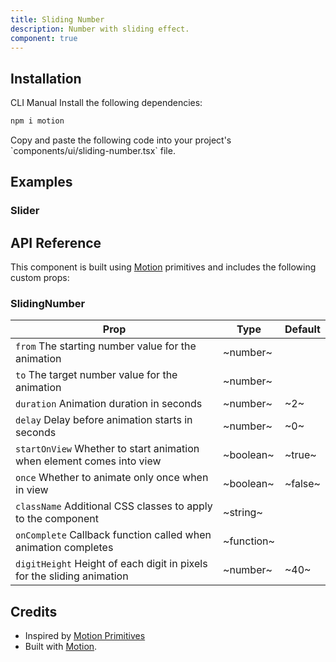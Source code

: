 ```yaml
---
title: Sliding Number
description: Number with sliding effect.
component: true
---
```


<ExamplePreview path="sliding-number/default" />

## Installation

<Tabs defaultValue="cli">

<TabsList>
  <TabsTrigger value="cli">CLI</TabsTrigger>
  <TabsTrigger value="manual">Manual</TabsTrigger>
</TabsList>

<TabsContent value="cli">
  <CliCommands name="sliding-number" />
</TabsContent>

<TabsContent value="manual">    
<Steps>

<Step>
Install the following dependencies:

```bash
npm i motion
```

</Step>

<Step>
Copy and paste the following code into your project's `components/ui/sliding-number.tsx` file.

<ComponentPreview name="sliding-number" />

</Step>

</Steps>

</TabsContent>

</Tabs>

## Examples

### Slider

<ExamplePreview path="sliding-number/slider" />

## API Reference

This component is built using [Motion](https://motion.dev/) primitives and includes the following custom props:

### SlidingNumber

| Prop                                                                                              | Type       | Default |
| ------------------------------------------------------------------------------------------------- | ---------- | ------- |
| `from` <PopoverInfo>The starting number value for the animation</PopoverInfo>                     | ~number~   | <Na/>   |
| `to` <PopoverInfo>The target number value for the animation</PopoverInfo>                         | ~number~   | <Na/>   |
| `duration` <PopoverInfo>Animation duration in seconds</PopoverInfo>                               | ~number~   | ~2~     |
| `delay` <PopoverInfo>Delay before animation starts in seconds</PopoverInfo>                       | ~number~   | ~0~     |
| `startOnView` <PopoverInfo>Whether to start animation when element comes into view</PopoverInfo>  | ~boolean~  | ~true~  |
| `once` <PopoverInfo>Whether to animate only once when in view</PopoverInfo>                       | ~boolean~  | ~false~ |
| `className` <PopoverInfo>Additional CSS classes to apply to the component</PopoverInfo>           | ~string~   | <Na/>   |
| `onComplete` <PopoverInfo>Callback function called when animation completes</PopoverInfo>         | ~function~ | <Na/>   |
| `digitHeight` <PopoverInfo>Height of each digit in pixels for the sliding animation</PopoverInfo> | ~number~   | ~40~    |

## Credits

- Inspired by [Motion Primitives](https://motion-primitives.com/docs/sliding-number)
- Built with [Motion](https://motion.dev/).
